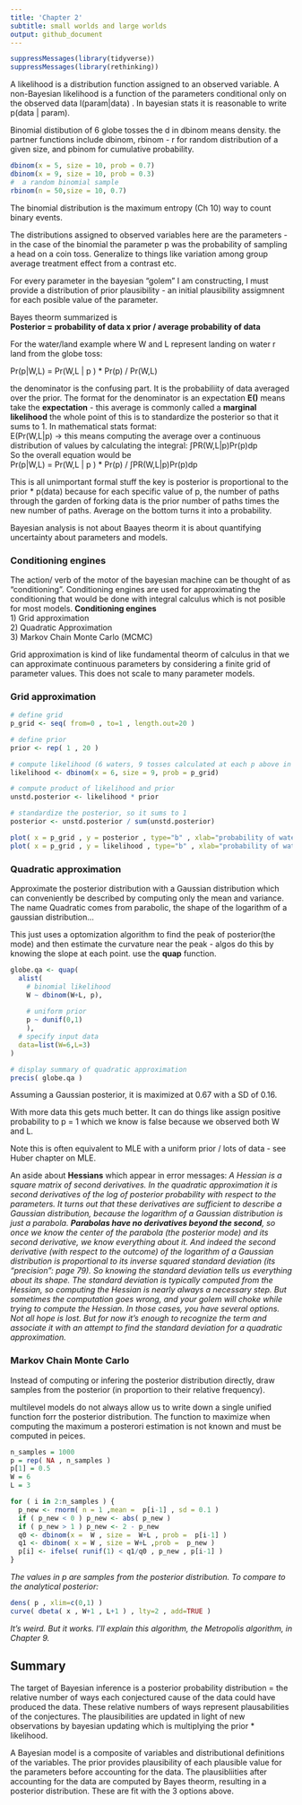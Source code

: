 ```yaml
---
title: 'Chapter 2'
subtitle: small worlds and large worlds
output: github_document
---
```


<!--   output: -->
<!--   html_document: -->
<!--     df_print: paged -->

<!-- editor_options: -->
<!--   chunk_output_type: inline -->

```r
suppressMessages(library(tidyverse))
suppressMessages(library(rethinking))
```

A likelihood is a distribution function assigned to an observed variable. A non-Bayesian likelihood is a function of the parameters conditional only on the observed data l(param|data) . In bayesian stats it is reasonable to write p(data | param).

Binomial distibution of 6 globe tosses 
the d in dbinom means density. the partner functions include dbinom, rbinom - r for random distribution of a given size, and pbinom for cumulative probability. 
```r
dbinom(x = 5, size = 10, prob = 0.7)
dbinom(x = 9, size = 10, prob = 0.3)
#  a random binomial sample 
rbinom(n = 50,size = 10, 0.7)

```

The binomial distribution is the maximum entropy (Ch 10) way to count binary events.


The distributions assigned to observed variables here are the parameters - in the case of the binomial the parameter p was the probability of sampling a head on a coin toss. Generalize to things like variation among group average treatment effect from a contrast etc. 

For every parameter in the bayesian "golem" I am constructing, I must provide a distribution of prior plausibility - an initial plausibility assigmnent for each posible value of the parameter. 

Bayes theorm summarized is   
**Posterior = probability of data x prior  / average probability of data**

For the water/land example where W and L represent landing on water r land from the globe toss:  

Pr(p|W,L) = Pr(W,L | p ) * Pr(p) / Pr(W,L)

the denominator is the confusing part. It is the probabiliity of data averaged over the prior. The format for the denominator is an expectation  **E()** means take the **expectation** - this average is commonly called a **marginal likelihood** the whole point of this is to standardize the posterior so that it sums to 1.  In mathematical stats format:  
E(Pr(W,L|p) -> this means computing the average over a continuous distribution of values by calculating the integral:
∫PR(W,L|p)Pr(p)dp  
So the overall equation would be  
Pr(p|W,L) = Pr(W,L | p ) * Pr(p) / ∫PR(W,L|p)Pr(p)dp  

This is all unimportant formal stuff the key is posterior is proportional to the prior * p(data) because for each specific value of p, the number of paths through the garden of forking data is the prior number of paths times the new number of paths. Average on the bottom turns it into a probability. 

Bayesian analysis is not about Baayes theorm it is about quantifying uncertainty about parameters and models.

### Conditioning engines 
The action/ verb of the motor of the bayesian machine can be thought of as "conditioning". Conditioning engines are used for approximating the conditioning that would be done with integral calculus which is not posible for most models. 
**Conditioning engines**  
1) Grid approximation  
2) Quadratic Approximation  
3) Markov Chain Monte Carlo (MCMC)  
  
Grid approximation is kind of like fundamental theorm of calculus in that we can approximate continuous parameters by considering a finite grid of parameter values. This does not scale to many parameter models. 

### Grid approximation 
```r
# define grid 
p_grid <- seq( from=0 , to=1 , length.out=20 )

# define prior 
prior <- rep( 1 , 20 )

# compute likelihood (6 waters, 9 tosses calculated at each p above in grid)
likelihood <- dbinom(x = 6, size = 9, prob = p_grid)

# compute product of likelihood and prior 
unstd.posterior <- likelihood * prior

# standardize the posterior, so it sums to 1 
posterior <- unstd.posterior / sum(unstd.posterior)

plot( x = p_grid , y = posterior , type="b" , xlab="probability of water" , ylab="posterior probability" )
plot( x = p_grid , y = likelihood , type="b" , xlab="probability of water" , ylab="Likelihood " )

```

### Quadratic approximation  
Approximate the posterior distribution with a Gaussian distribution which can conveniently be described by computing only the mean and variance. The name Quadratic comes from parabolic, the shape of the logarithm of a gaussian distribution... 

This just uses a optomization algorithm to find the peak of posterior(the mode) and then estimate the curvature near the peak - algos do this by knowing the slope at each point. use the **quap** function. 

```r

globe.qa <- quap(
  alist( 
    # binomial likelihood 
    W ~ dbinom(W+L, p), 
    
    # uniform prior
    p ~ dunif(0,1)
    ),
  # specify input data 
  data=list(W=6,L=3) 
)

# display summary of quadratic approximation
precis( globe.qa )
```


Assuming a Gaussian posterior, it is maximized at 0.67 with a SD of 0.16. 

With more data this gets much better. It can do things like assign positive probability to  p = 1 which we know is false because we observed both W and L. 

Note this is often equivalent to MLE with a uniform prior / lots of data - see Huber chapter on MLE. 

 An aside about **Hessians** which appear in error messages: 
*A Hessian is a square matrix of second derivatives. In the quadratic approximation it is second derivatives of the log of posterior probability with respect to the parameters. It turns out that these derivatives are sufficient to describe a Gaussian distribution, because the logarithm of a Gaussian distribution is just a parabola. **Parabolas have no derivatives beyond the second**, so once we know the center of the parabola (the posterior mode) and its second derivative, we know everything about it. And indeed the second derivative (with respect to the outcome) of the logarithm of a Gaussian distribution is proportional to its inverse squared standard deviation (its “precision”: page 79). So knowing the standard deviation tells us everything about its shape. The standard deviation is typically computed from the Hessian, so computing the Hessian is nearly always a necessary step. But sometimes the computation goes wrong, and your golem will choke while trying to compute the Hessian. In those cases, you have several options. Not all hope is lost. But for now it’s enough to recognize the term and associate it with an attempt to find the standard deviation for a quadratic approximation.*

### Markov Chain Monte Carlo  

Instead of computing or infering the posterior distribution directly, draw samples from the posterior (in proportion to their relative frequency). 

multilevel models do not always allow us to write down a single unified function forr the posterior distribution. The function to maximize when computing the maximum a posterori estimation is not known and must be computed in peices. 


```r
n_samples = 1000 
p = rep( NA , n_samples ) 
p[1] = 0.5
W = 6 
L = 3 

for ( i in 2:n_samples ) {
  p_new <- rnorm( n = 1 ,mean =  p[i-1] , sd = 0.1 )
  if ( p_new < 0 ) p_new <- abs( p_new )
  if ( p_new > 1 ) p_new <- 2 - p_new
  q0 <- dbinom(x =  W , size =  W+L , prob =  p[i-1] )
  q1 <- dbinom( x = W , size = W+L ,prob =  p_new )
  p[i] <- ifelse( runif(1) < q1/q0 , p_new , p[i-1] )
}


```

*The values in p are samples from the posterior distribution. To compare to the analytical posterior:*

```r
dens( p , xlim=c(0,1) )
curve( dbeta( x , W+1 , L+1 ) , lty=2 , add=TRUE )
```


*It’s weird. But it works. I’ll explain this algorithm, the Metropolis algorithm, in Chapter 9.*


## Summary 

The target of Bayesian inference is a posterior probability distribution =  the relative number of ways each conjectured cause of the data could have produced the data. These relative numbers of ways represent plausabilities of the conjectures. The plausibilities are updated in light of new observations by bayesian updating which is multiplying the prior * likelihood. 

A Bayesian model is a composite of variables and distributional definitions of the variables. The prior provides plausibility of each plausible value for the parameters before accounting for the data. The plausibliities after accounting for the data are computed by Bayes theorm, resulting in a posterior distribution. These are fit with the 3 options above.

